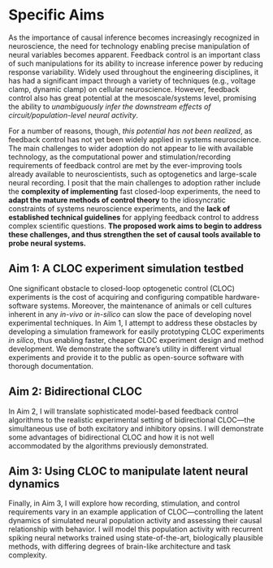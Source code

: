 <!-- think of this as an extended abstract -->
# Specific Aims
As the importance of causal inference becomes increasingly recognized in neuroscience, the need for technology enabling precise manipulation of neural variables becomes apparent.
Feedback control is an important class of such manipulations for its ability to increase inference power by reducing response variability.
Widely used throughout the engineering disciplines, it has had a significant impact through a variety of techniques (e.g., voltage clamp, dynamic clamp) on cellular neuroscience.
However, feedback control also has great potential at the mesoscale/systems level, promising the ability to *unambiguously infer the downstream effects of circuit/population-level neural activity*.

For a number of reasons, though, *this potential has not been realized*, as feedback control has not yet been widely applied in systems neuroscience.
The main challenges to wider adoption do not appear to lie with available technology, as the computational power and stimulation/recording requirements of feedback control are met by the ever-improving tools already available to neuroscientists, such as optogenetics and large-scale neural recording.
I posit that the main challenges to adoption rather include the **complexity of implementing** fast closed-loop experiments, the need to **adapt the mature methods of control theory** to the idiosyncratic constraints of systems neuroscience experiments, and the **lack of established technical guidelines** for applying feedback control to address complex scientific questions.
**The proposed work aims to begin to address these challenges, and thus strengthen the set of causal tools available to probe neural systems.**

## Aim 1: A CLOC experiment simulation testbed
One significant obstacle to closed-loop optogenetic control (CLOC) experiments is the cost of acquiring and configuring compatible hardware-software systems. 
Moreover, the maintenance of animals or cell cultures inherent in any _in-vivo_ or _in-silico_ can slow the pace of developing novel experimental techniques.
In Aim 1, I attempt to address these obstacles by developing a simulation framework for easily prototyping CLOC experiments _in silico_, thus enabling faster, cheaper CLOC experiment design and method development.
We demonstrate the software's utility in different virtual experiments and provide it to the public as open-source software with thorough documentation.

## Aim 2: Bidirectional CLOC
In Aim 2, I will translate sophisticated model-based feedback control algorithms to the realistic experimental setting of bidirectional CLOC—the simultaneous use of both excitatory and inhibitory opsins.
I will demonstrate some advantages of bidirectional CLOC and how it is not well accommodated by the algorithms previously demonstrated.

## Aim 3: Using CLOC to manipulate latent neural dynamics
Finally, in Aim 3, I will explore how recording, stimulation, and control requirements vary in an example application of CLOC—controlling the latent dynamics of simulated neural population activity and assessing their causal relationship with behavior.
I will model this population activity with recurrent spiking neural networks trained using state-of-the-art, biologically plausible methods, with differing degrees of brain-like architecture and task complexity.